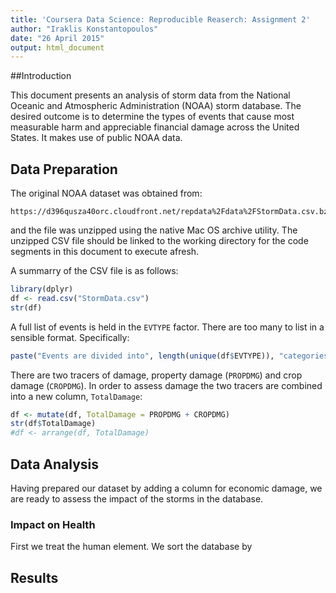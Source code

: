 ```yaml
---
title: 'Coursera Data Science: Reproducible Reaserch: Assignment 2'
author: "Iraklis Konstantopoulos"
date: "26 April 2015"
output: html_document
---
```


##Introduction

This document presents an analysis of storm data from the National Oceanic and Atmospheric Administration (NOAA) storm database. The desired outcome is to determine the types of events that cause most measurable harm and appreciable financial damage across the United States. It makes use of public NOAA data. 

## Data Preparation

The original NOAA dataset was obtained from: 

    https://d396qusza40orc.cloudfront.net/repdata%2Fdata%2FStormData.csv.bz2

and the file was unzipped using the native Mac OS archive utility. The unzipped CSV file should be linked to the working directory for the code segments in this document to execute afresh. 

A summarry of the CSV file is as follows: 

```r
library(dplyr)
df <- read.csv("StormData.csv")
str(df)
```

A full list of events is held in the `EVTYPE` factor. There are too many to list in a sensible format. Specifically: 

```r
paste("Events are divided into", length(unique(df$EVTYPE)), "categories.")
```

There are two tracers of damage, property damage (`PROPDMG`) and crop damage (`CROPDMG`). In order to assess damage the two tracers are combined into a new column, `TotalDamage`: 

```r
df <- mutate(df, TotalDamage = PROPDMG + CROPDMG)
str(df$TotalDamage)
#df <- arrange(df, TotalDamage)
```

## Data Analysis
Having prepared our dataset by adding a column for economic damage, we are ready to assess the impact of the storms in the database. 

### Impact on Health
First we treat the human element. We sort the database by 

## Results
